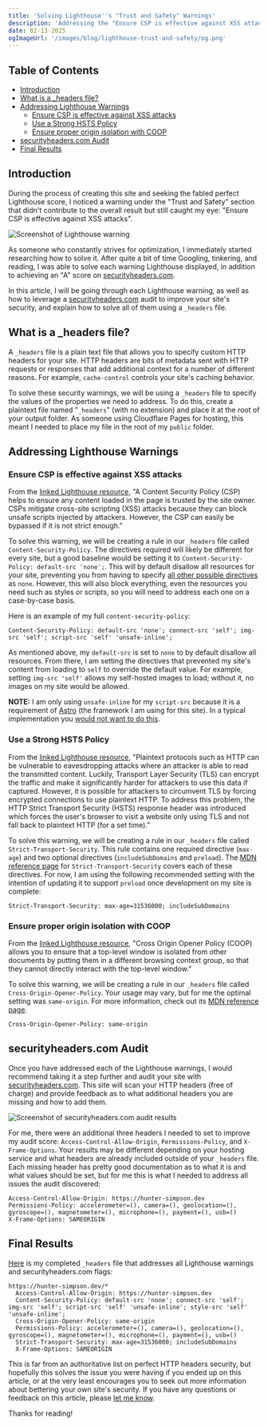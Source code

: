 ```yaml
---
title: 'Solving Lighthouse''s "Trust and Safety" Warnings'
description: 'Addressing the "Ensure CSP is effective against XSS attacks" warning using a "_headers" file.'
date: 02-13-2025
ogImageUrl: '/images/blog/lighthouse-trust-and-safety/og.png'
---
```



## Table of Contents

- [Introduction](#introduction)
- [What is a \_headers file?](#what-is-a-_headers-file)
- [Addressing Lighthouse Warnings](#addressing-lighthouse-warnings)
  - [Ensure CSP is effective against XSS attacks](#ensure-csp-is-effective-against-xss-attacks)
  - [Use a Strong HSTS Policy](#use-a-strong-hsts-policy)
  - [Ensure proper origin isolation with COOP](#ensure-proper-origin-isolation-with-coop)
- [securityheaders.com Audit](#securityheaderscom-audit)
- [Final Results](#final-results)

## Introduction

During the process of creating this site and seeking the fabled perfect Lighthouse score, I noticed a warning under the "Trust and Safety" section that didn't contribute to the overall result but still caught my eye: "Ensure CSP is effective against XSS attacks".

<Image
  src="/images/blog/lighthouse-trust-and-safety/lighthouse.png"
  alt="Screenshot of Lighthouse warning"
/>

As someone who constantly strives for optimization, I immediately started researching how to solve it. After quite a bit of time Googling, tinkering, and reading, I was able to solve each warning Lighthouse displayed, in addition to achieving an "A" score on [securityheaders.com](https://www.securityheaders.com).

In this article, I will be going through each Lighthouse warning, as well as how to leverage a [securityheaders.com](https://www.securityheaders.com) audit to improve your site's security, and explain how to solve all of them using a `_headers` file.

## What is a \_headers file?

A `_headers` file is a plain text file that allows you to specify custom HTTP headers for your site. HTTP headers are bits of metadata sent with HTTP requests or responses that add additional context for a number of different reasons. For example, `cache-control` controls your site's caching behavior.

To solve these security warnings, we will be using a `_headers` file to specify the values of the properties we need to address. To do this, create a plaintext file named "`_headers`" (with no extension) and place it at the root of your output folder. As someone using Cloudflare Pages for hosting, this meant I needed to place my file in the root of my `public` folder.

## Addressing Lighthouse Warnings

### Ensure CSP is effective against XSS attacks

From the [linked Lighthouse resource](https://developer.chrome.com/docs/lighthouse/best-practices/csp-xss), "A Content Security Policy (CSP) helps to ensure any content loaded in the page is trusted by the site owner. CSPs mitigate cross-site scripting (XSS) attacks because they can block unsafe scripts injected by attackers. However, the CSP can easily be bypassed if it is not strict enough."

To solve this warning, we will be creating a rule in our `_headers` file called `Content-Security-Policy`. The directives required will likely be different for every site, but a good baseline would be setting it to `Content-Security-Policy: default-src 'none';`. This will by default disallow all resources for your site, preventing you from having to specify [all other possible directives](https://content-security-policy.com/#directive) as `none`. However, this will also block everything, even the resources you need such as styles or scripts, so you will need to address each one on a case-by-case basis.

Here is an example of my full `content-security-policy`:

```
Content-Security-Policy: default-src 'none'; connect-src 'self'; img-src 'self'; script-src 'self' 'unsafe-inline';
```

As mentioned above, my `default-src` is set to `none` to by default disallow all resources. From there, I am setting the directives that prevented my site's content from loading to `self` to override the default value. For example, setting `img-src 'self'` allows my self-hosted images to load; without it, no images on my site would be allowed.

**NOTE:** I am only using `unsafe-inline` for my `script-src` because it is a requirement of [Astro](https://docs.astro.build/en/guides/troubleshooting/#refused-to-execute-inline-script) (the framework I am using for this site). In a typical implementation you [would not want to do this](https://developer.mozilla.org/en-US/docs/Web/HTTP/CSP#inline_javascript).

### Use a Strong HSTS Policy

From the [linked Lighthouse resource](https://developer.chrome.com/docs/lighthouse/best-practices/csp-xss), "Plaintext protocols such as HTTP can be vulnerable to eavesdropping attacks where an attacker is able to read the transmitted content. Luckily, Transport Layer Security (TLS) can encrypt the traffic and make it significantly harder for attackers to use this data if captured. However, it is possible for attackers to circumvent TLS by forcing encrypted connections to use plaintext HTTP. To address this problem, the HTTP Strict Transport Security (HSTS) response header was introduced which forces the user's browser to visit a website only using TLS and not fall back to plaintext HTTP (for a set time)."

To solve this warning, we will be creating a rule in our `_headers` file called `Strict-Transport-Security`. This rule contains one required directive (`max-age`) and two optional directives (`includeSubDomains` and `preload`). The [MDN reference page](https://developer.mozilla.org/en-US/docs/Web/HTTP/Headers/Strict-Transport-Security#using_strict-transport-security) for `Strict-Transport-Security` covers each of these directives. For now, I am using the following recommended setting with the intention of updating it to support `preload` once development on my site is complete:

```
Strict-Transport-Security: max-age=31536000; includeSubDomains
```

### Ensure proper origin isolation with COOP

From the [linked Lighthouse resource](https://web.dev/articles/why-coop-coep#coop), "Cross Origin Opener Policy (COOP) allows you to ensure that a top-level window is isolated from other documents by putting them in a different browsing context group, so that they cannot directly interact with the top-level window."

To solve this warning, we will be creating a rule in our `_headers` file called `Cross-Origin-Opener-Policy`. Your usage may vary, but for me the optimal setting was `same-origin`. For more information, check out its [MDN reference page](https://developer.mozilla.org/en-US/docs/Web/HTTP/Headers/Cross-Origin-Opener-Policy).

```
Cross-Origin-Opener-Policy: same-origin
```

## securityheaders.com Audit

Once you have addressed each of the Lighthouse warnings, I would recommend taking it a step further and audit your site with [securityheaders.com](https://www.securityheaders.com). This site will scan your HTTP headers (free of charge) and provide feedback as to what additional headers you are missing and how to add them.

<Image
  src="/images/blog/lighthouse-trust-and-safety/securityheaders.png"
  alt="Screenshot of securityheaders.com audit results"
/>

For me, there were an additional three headers I needed to set to improve my audit score: `Access-Control-Allow-Origin`, `Permissions-Policy`, and `X-Frame-Options`. Your results may be different depending on your hosting service and what headers are already included outside of your `_headers` file. Each missing header has pretty good documentation as to what it is and what values should be set, but for me this is what I needed to address all issues the audit discovered:

```
Access-Control-Allow-Origin: https://hunter-simpson.dev
Permissions-Policy: accelerometer=(), camera=(), geolocation=(), gyroscope=(), magnetometer=(), microphone=(), payment=(), usb=()
X-Frame-Options: SAMEORIGIN
```

## Final Results

[Here](https://github.com/hsimpson270/portfolio/blob/main/public/_headers) is my completed `_headers` file that addresses all Lighthouse warnings and securityheaders.com flags:

```
https://hunter-simpson.dev/*
  Access-Control-Allow-Origin: https://hunter-simpson.dev
  Content-Security-Policy: default-src 'none'; connect-src 'self'; img-src 'self'; script-src 'self' 'unsafe-inline'; style-src 'self' 'unsafe-inline';
  Cross-Origin-Opener-Policy: same-origin
  Permissions-Policy: accelerometer=(), camera=(), geolocation=(), gyroscope=(), magnetometer=(), microphone=(), payment=(), usb=()
  Strict-Transport-Security: max-age=31536000; includeSubDomains
  X-Frame-Options: SAMEORIGIN
```

This is far from an authoritative list on perfect HTTP headers security, but hopefully this solves the issue you were having if you ended up on this article, or at the very least encourages you to seek out more information about bettering your own site's security. If you have any questions or feedback on this article, please [let me know](mailto:feedback@hunter-simpson.dev).

Thanks for reading!
